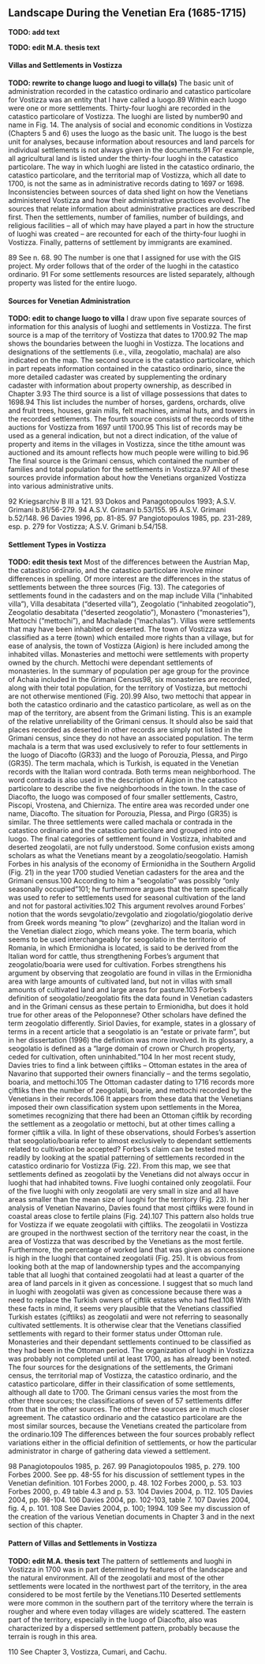 ## Landscape During the Venetian Era (1685-1715) {#venetian-landscape}

**TODO: add text**



**TODO: edit M.A. thesis text**



#### Villas and Settlements in Vostizza
**TODO: rewrite to change luogo and luogi to villa(s)**
The basic unit of administration recorded in the catastico ordinario and catastico particolare for Vostizza was an entity that I have called a luogo.89 Within each luogo were one or more settlements. Thirty-four luoghi are recorded in the catastico particolare of Vostizza. The luoghi are listed by number90 and name in Fig. 14.
The analysis of social and economic conditions in Vostizza (Chapters 5 and 6) uses the luogo as the basic unit. The luogo is the best unit for analyses, because information about resources and land parcels for individual settlements is not always given in the documents.91 For example, all agricultural land is listed under the thirty-four luoghi in the catastico particolare.
The way in which luoghi are listed in the catastico ordinario, the catastico particolare, and the territorial map of Vostizza, which all date to 1700, is not the same as in administrative records dating to 1697 or 1698. Inconsistencies between sources of data shed light on how the Venetians administered Vostizza and how their administrative practices evolved. The sources that relate information about administrative practices are described first. Then the settlements, number of families, number of buildings, and religious facilities – all of which may have played a part in how the structure of luoghi was created – are recounted for each of the thirty-four luoghi in Vostizza. Finally, patterns of settlement by immigrants are examined.


89 See n. 68.
90 The number is one that I assigned for use with the GIS project. My order follows that of the order of the luoghi in the catastico ordinario.
91 For some settlements resources are listed separately, although property was listed for the entire luogo.

#### Sources for Venetian Administration
**TODO: edit to change luogo to villa**
I draw upon five separate sources of information for this analysis of luoghi and settlements in Vostizza. The first source is a map of the territory of Vostizza that dates to 1700.92 The map shows the boundaries between the luoghi in Vostizza. The locations and designations of the settlements (i.e., villa, zeogolatio, machala) are also indicated on the map. The second source is the catastico particolare, which in part repeats information contained in the catastico ordinario, since the more detailed cadaster was created by supplementing the ordinary cadaster with information about property ownership, as described in Chapter 3.93 The third source is a list of village possessions that dates to 1698.94 This list includes the number of horses, gardens, orchards, olive and fruit trees, houses, grain mills, felt machines, animal huts, and towers in the recorded settlements. The fourth source consists of the records of tithe auctions for Vostizza from 1697 until 1700.95 This list of records may be used as a general indication, but not a direct indication, of the value of property and items in the villages in Vostizza, since the tithe amount was auctioned and its amount reflects how much people were willing to bid.96 The final source is the Grimani census, which contained the number of families and total population for the settlements in Vostizza.97 All of these sources provide information about how the Venetians organized Vostizza into various administrative units.


92 Kriegsarchiv B III a 121.
93 Dokos and Panagotopoulos 1993; A.S.V. Grimani b.81/56-279.
94 A.S.V. Grimani b.53/155.
95 A.S.V. Grimani b.52/148.
96 Davies 1996, pp. 81-85.
97 Pangiotopoulos 1985, pp. 231-289, esp. p. 279 for Vostizza; A.S.V. Grimani b.54/158.


#### Settlement Types in Vostizza
**TODO: edit thesis text**
Most of the differences between the Austrian Map, the catastico ordinario, and the catastico particolare involve minor differences in spelling. Of more interest are the differences in the status of settlements between the three sources (Fig. 13). The categories of settlements found in the cadasters and on the map include Villa (“inhabited villa”), Villa desabitata (“deserted villa”), Zeogolatio (“inhabited zeogolatio”), Zeogolatio desabitata (“deserted zeogolatio”), Monastero (“monasteries”), Mettochi (“mettochi”), and Machalade (“machalas”). Villas were settlements that may have been inhabited or deserted. The town of Vostizza was classified as a terre (town) which entailed more rights than a village, but for ease of analysis, the town of Vostizza (Aigion) is here included among the inhabited villas.
Monasteries and mettochi were settlements with property owned by the church. Mettochi were dependant settlements of monasteries. In the summary of population per age group for the province of Achaia included in the Grimani Census98, six monasteries are recorded, along with their total population, for the territory of Vostizza, but mettochi are not otherwise mentioned (Fig. 20).99 Also, two mettochi that appear in both the catastico ordinario and the catastico particolare, as well as on the map of the territory, are absent from the Grimani listing. This is an example of the relative unreliability of the Grimani census. It should also be said that places recorded as deserted in other records are simply not listed in the Grimani census, since they do not have an associated population.
The term machala is a term that was used exclusively to refer to four settlements in the luogo of Diacofto (GR33) and the luogo of Porouzia, Plessa, and Pirgo (GR35). The term machala, which is Turkish, is equated in the Venetian records with the Italian word contrada. Both terms mean neighborhood. The word contrada is also used in the description of Aigion in the catastico particolare to describe the five neighborhoods in the town. In the case of Diacofto, the luogo was composed of four smaller settlements, Castro, Piscopi, Vrostena, and Chierniza. The entire area was recorded under one name, Diacofto. The situation for Porouzia, Plessa, and Pirgo (GR35) is similar. The three settlements were called machala or contrada in the catastico ordinario and the catastico particolare and grouped into one luogo.
The final categories of settlement found in Vostizza, inhabited and deserted zeogolatii, are not fully understood. Some confusion exists among scholars as what the Venetians meant by a zeogolatio/seogolatio. Hamish Forbes in his analysis of the economy of Ermionidha in the Southern Argolid (Fig. 21) in the year 1700 studied Venetian cadasters for the area and the Grimani census.100 According to him a “seogolatio” was possibly “only seasonally occupied”101; he furthermore argues that the term specifically was used to refer to settlements used for seasonal cultivation of the land and not for pastoral activities.102 This argument revolves around Forbes’ notion that the words sevgolatio/zevgolatio and ziogolatio/giogolatio derive from Greek words meaning “to plow” (zevgharizo) and the Italian word in the Venetian dialect ziogo, which means yoke. The term boaria, which seems to be used interchangeably for seogolatio in the territorio of Romania, in which Ermionidha is located, is said to be derived from the Italian word for cattle, thus strengthening Forbes’s argument that zeogolatio/boaria were used for cultivation. Forbes strengthens his argument by observing that zeogolatio are found in villas in the Ermionidha area with large amounts of cultivated land, but not in villas with small amounts of cultivated land and large areas for pasture.103
Forbes’s definition of seogolatio/zeogolatio fits the data found in Venetian cadasters and in the Grimani census as these pertain to Ermionidha, but does it hold true for other areas of the Peloponnese? Other scholars have defined the term zeogolatio differently. Siriol Davies, for example, states in a glossary of terms in a recent article that a seogolatio is an “estate or private farm”, but in her dissertation (1996) the definition was more involved. In its glossary, a seogolatio is defined as a “large domain of crown or Church property, ceded for cultivation, often uninhabited.”104 In her most recent study, Davies tries to find a link between çiftliks – Ottoman estates in the area of Navarino that supported their owners financially – and the terms segolatio, boaria, and mettochi.105 The Ottoman cadaster dating to 1716 records more çiftliks then the number of zeogolatii, boarie, and mettochi recorded by the Venetians in their records.106 It appears from these data that the Venetians imposed their own classification system upon settlements in the Morea, sometimes recognizing that there had been an Ottoman çiftlik by recording the settlement as a zeogolatio or mettochi, but at other times calling a former çiftlik a villa.
In light of these observations, should Forbes’s assertion that seogolatio/boaria refer to almost exclusively to dependant settlements related to cultivation be accepted? Forbes’s claim can be tested most readily by looking at the spatial patterning of settlements recorded in the catastico ordinario for Vostizza (Fig. 22). From this map, we see that settlements defined as zeogolatii by the Venetians did not always occur in luoghi that had inhabited towns. Five luoghi contained only zeogolatii. Four of the five luoghi with only zeogolatii are very small in size and all have areas smaller than the mean size of luoghi for the territory (Fig. 23).
In her analysis of Venetian Navarino, Davies found that most çiftliks were found in coastal areas close to fertile plains (Fig. 24).107 This pattern also holds true for Vostizza if we equate zeogolatii with çiftliks. The zeogolatii in Vostizza are grouped in the northwest section of the territory near the coast, in the area of Vostizza that was described by the Venetians as the most fertile. Furthermore, the percentage of worked land that was given as concessione is high in the luoghi that contained zeogolatii (Fig. 25). It is obvious from looking both at the map of landownership types and the accompanying table that all luoghi that contained zeogolatii had at least a quarter of the area of land parcels in it given as concessione. I suggest that so much land in luoghi with zeogolatii was given as concessione because there was a need to replace the Turkish owners of çiftlik estates who had fled.108 With these facts in mind, it seems very plausible that the Venetians classified Turkish estates (çiftliks) as zeogolatii and were not referring to seasonally cultivated settlements. It is otherwise clear that the Venetians classified settlements with regard to their former status under Ottoman rule. Monasteries and their dependant settlements continued to be classified as they had been in the Ottoman period.
The organization of luoghi in Vostizza was probably not completed until at least 1700, as has already been noted. The four sources for the designations of the settlements, the Grimani census, the territorial map of Vostizza, the catastico ordinario, and the catastico particolare, differ in their classification of some settlements, although all date to 1700. The Grimani census varies the most from the other three sources; the classifications of seven of 57 settlements differ from that in the other sources. The other three sources are in much closer agreement. The catastico ordinario and the catastico particolare are the most similar sources, because the Venetians created the particolare from the ordinario.109 The differences between the four sources probably reflect variations either in the official definition of settlements, or how the particular administrator in charge of gathering data viewed a settlement.


98 Panagiotopoulos 1985, p. 267.
99 Panagiotopoulos 1985, p. 279.
100 Forbes 2000. See pp. 48-55 for his discussion of settlement types in the Venetian definition.
101 Forbes 2000, p. 48.
102 Forbes 2000, p. 53.
103 Forbes 2000, p. 49 table 4.3 and p. 53.
104 Davies 2004, p. 112.
105 Davies 2004, pp. 98-104.
106 Davies 2004, pp. 102-103, table 7.
107 Davies 2004, fig. 4, p. 101.
108 See Davies 2004, p. 100; 1994.
109 See my discussion of the creation of the various Venetian documents in Chapter 3 and in the next section of this chapter.

#### Pattern of Villas and Settlements in Vostizza
**TODO: edit M.A. thesis text**
The pattern of settlements and luoghi in Vostizza in 1700 was in part determined by features of the landscape and the natural environment. All of the zeogolatii and most of the other settlements were located in the northwest part of the territory, in the area considered to be most fertile by the Venetians.110 Deserted settlements were more common in the southern part of the territory where the terrain is rougher and where even today villages are widely scattered. The eastern part of the territory, especially in the luogo of Diacofto, also was characterized by a dispersed settlement pattern, probably because the terrain is rough in this area.

110 See Chapter 3, Vostizza, Cumari, and Cachu.

